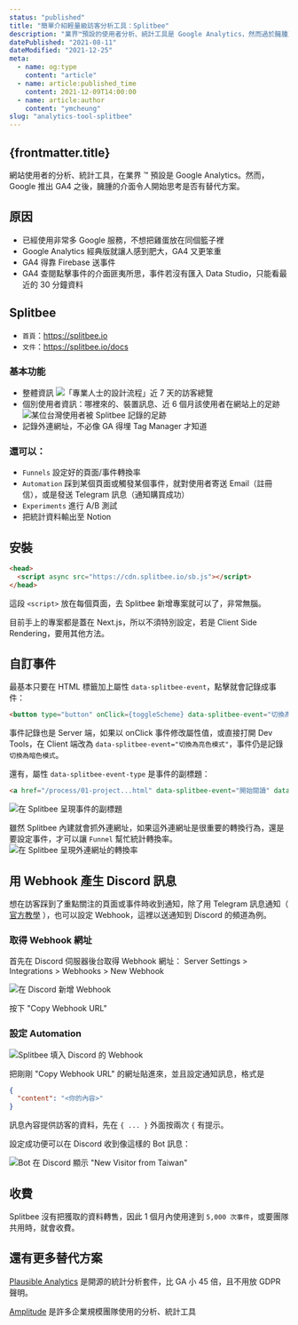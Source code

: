 ```yaml
---
status: "published"
title: "簡單介紹輕量級訪客分析工具：Splitbee"
description: "業界™預設的使用者分析、統計工具是 Google Analytics，然而過於臃腫又不直覺的 GA4，驅使小專案改用 Splitbee。"
datePublished: "2021-08-11"
dateModified: "2021-12-25"
meta:
  - name: og:type
    content: "article"
  - name: article:published_time
    content: 2021-12-09T14:00:00
  - name: article:author
    content: "ymcheung"
slug: "analytics-tool-splitbee"
---
```



<Article>

# {frontmatter.title}

網站使用者的分析、統計工具，在業界 ™ 預設是 Google Analytics。然而，Google 推出 GA4 之後，臃腫的介面令人開始思考是否有替代方案。

## 原因

- 已經使用非常多 Google 服務，不想把雞蛋放在同個籃子裡
- Google Analytics 經典版就讓人感到肥大，GA4 又更笨重
- GA4 得靠 Firebase 送事件
- GA4 查閱點擊事件的介面匪夷所思，事件若沒有匯入 Data Studio，只能看最近的 30 分鐘資料

## Splitbee

- `首頁`：https://splitbee.io
- `文件`：https://splitbee.io/docs

### 基本功能

- 整體資訊
  ![「專業人士的設計流程」近 7 天的訪客總覽](https://cdn.hashnode.com/res/hashnode/image/upload/v1628746900891/LIKwWW6H1.png)
- 個別使用者資訊：哪裡來的、裝置訊息、近 6 個月該使用者在網站上的足跡
  ![某位台灣使用者被 Splitbee 記錄的足跡](https://cdn.hashnode.com/res/hashnode/image/upload/v1628747218674/LMO1yEqSr.png)
- 記錄外連網址，不必像 GA 得埋 Tag Manager 才知道

### 還可以：

- `Funnels` 設定好的頁面/事件轉換率
- `Automation` 踩到某個頁面或觸發某個事件，就對使用者寄送 Email（註冊信），或是發送 Telegram 訊息（通知購買成功）
- `Experiments` 進行 A/B 測試
- 把統計資料輸出至 Notion

## 安裝

```html
<head>
  <script async src="https://cdn.splitbee.io/sb.js"></script>
</head>
```

這段 `<script>` 放在每個頁面，去 Splitbee 新增專案就可以了，非常無腦。

目前手上的專案都是蓋在 Next.js，所以不須特別設定，若是 Client Side Rendering，要用其他方法。

## 自訂事件

最基本只要在 HTML 標籤加上屬性 `data-splitbee-event`，點擊就會記錄成事件：

```html
<button type="button" onClick={toggleScheme} data-splitbee-event="切換為暗色模式">
```

事件記錄也是 Server 端，如果以 onClick 事件修改屬性值，或直接打開 Dev Tools，在 Client 端改為 `data-splitbee-event="切換為亮色模式"`，事件仍是記錄 `切換為暗色模式`。

還有，屬性 `data-splitbee-event-type` 是事件的副標題：

```html
<a href="/process/01-project...html" data-splitbee-event="開始閱讀" data-splitbee-event-type="第 1 章">第 1 章</a>
```

![在 Splitbee 呈現事件的副標題](https://cdn.hashnode.com/res/hashnode/image/upload/v1628748957780/OwnaC4fGB.png)

雖然 Splitbee 內建就會抓外連網址，如果這外連網址是很重要的轉換行為，還是要設定事件，才可以讓 `Funnel` 幫忙統計轉換率。
![在 Splitbee 呈現外連網址的轉換率](https://cdn.hashnode.com/res/hashnode/image/upload/v1628749037786/TY0IF0nK-.png)

## 用 Webhook 產生 Discord 訊息

想在訪客踩到了重點關注的頁面或事件時收到通知，除了用 Telegram 訊息通知（ [官方教學](https://splitbee.io/docs/telegram-automations) ），也可以設定 Webhook，這裡以送通知到 Discord 的頻道為例。

### 取得 Webhook 網址

首先在 Discord 伺服器後台取得 Webhook 網址：
Server Settings > Integrations > Webhooks > New Webhook

![在 Discord 新增 Webhook](https://cdn.hashnode.com/res/hashnode/image/upload/v1633591264546/93obwVFZH.jpeg)

按下 "Copy Webhook URL"

### 設定 Automation

![Splitbee 填入 Discord 的 Webhook](https://cdn.hashnode.com/res/hashnode/image/upload/v1633593941676/LiJbUWchZ.jpeg)

把剛剛 "Copy Webhook URL" 的網址貼進來，並且設定通知訊息，格式是

```json
{
  "content": "<你的內容>"
}
```

訊息內容提供訪客的資料，先在 `{ ... }` 外面按兩次 `{` 有提示。

設定成功便可以在 Discord 收到像這樣的 Bot 訊息：

![Bot 在 Discord 顯示 "New Visitor from Taiwan"](https://cdn.hashnode.com/res/hashnode/image/upload/v1633594179953/CUgIkdAiG.png)

## 收費

Splitbee 沒有把獲取的資料轉售，因此 1 個月內使用達到 `5,000 次事件`，或要團隊共用時，就會收費。

## 還有更多替代方案

[Plausible Analytics](https://plausible.io) 是開源的統計分析套件，比 GA 小 45 倍，且不用放 GDPR 聲明。

[Amplitude](https://amplitude.com) 是許多企業規模團隊使用的分析、統計工具

</Article>
